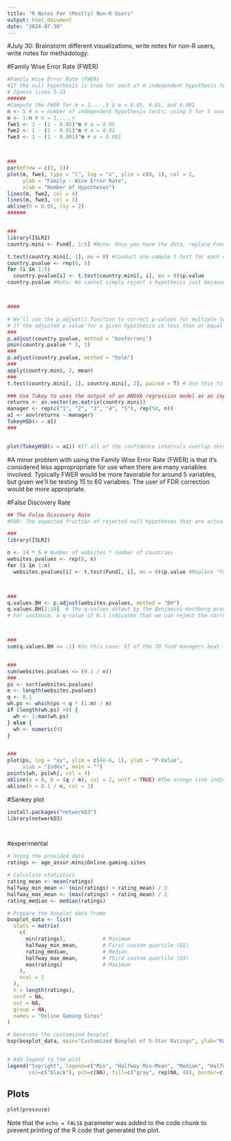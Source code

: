 ---
title: "R Notes For (Mostly) Non-R Users"
output: html_document
date: "2024-07-30"
---

#July 30: Brainstorm different visualizations, write notes for non-R users, write notes for methadology.

#Family Wise Error Rate (FWER)
```{r FWER}

#Family Wise Error Rate (FWER)
#If the null hypothesis is true for each of m independent hypothesis tests, then the FWER = 1 - (1 - α) ^ m
# Ignore lines 5-23
######
#Compute the FWER for m = 1,...,5 & α = 0.05, 0.01, and 0.001
n <- 5 # n = number of independent hypothesis tests; using 5 for 5 countries
m <- 1:n # m = 1,...,n
fwe1 <- 1 - (1 - 0.05)^m # α = 0.05
fwe2 <- 1 - (1 - 0.01)^m # α = 0.01
fwe3 <- 1 - (1 - 0.001)^m # α = 0.001



###
par(mfrow = c(1, 1))
plot(m, fwe1, type = "l", log = "x", ylim = c(0, 1), col = 2,
     ylab = "Family - Wise Error Rate",
     xlab = "Number of Hypotheses")
lines(m, fwe2, col = 4)
lines(m, fwe3, col = 3)
abline(h = 0.05, lty = 2)
######


###
library(ISLR2)
country.mini <- Fund[, 1:5] #Note: Once you have the data, replace Fund with country data. I'm only using the Fund dataset as a placeholder

t.test(country.mini[, 1], mu = 0) #Conduct one-sample t-test for each of the five countries in the countries dataset.
country.pvalue <- rep(0, 5)
for (i in 1:5)
  country.pvalue[i] <- t.test(country.mini[, i], mu = 0)$p.value
country.pvalue #Note: We cannot simply reject a hypothesis just because p-values may be low for one country and high for another since this would fail to account for the multiple testing we have performed.



####

```
```{r ANOVA}

# We'll use the p.adjust() function to correct p-values for multiple testing.
# If the adjusted p-value for a given hypothesis is less than or equal to α, then that hypothesis can be rejected while maintaining a FWER of no more than α.
###
p.adjust(country.pvalue, method = "bonferroni")
pmin(country.pvalue * 5, 1)
###
p.adjust(country.pvalue, method = "holm")
###
apply(country.mini, 2, mean)
###
t.test(country.mini[, 1], country.mini[, 2], paired = T) # Use this to compare between country 1 and country 2. If p < 0.05, this suggests a statistically significant difference.

### Use Tukey to uses the output of an ANOVA regression model as an input, which is essentially a linear regression in which all of the predictors are qualitative
returns <- as.vector(as.matrix(country.mini))
manager <- rep(c("1", "2", "3", "4", "5"), rep(50, n))
a1 <- aov(returns ~ manager)
TukeyHSD(x = a1) 
###


plot(TukeyHSD(x = a1)) #If all of the confidence intervals overlap zero in this plot, none of the differences among the groups are statistically significant!


```
#A minor problem with using the Family Wise Error Rate (FWER) is that it's considered less appropropriate for use when there are many variables involved. Typically FWER would be more favorable for around 5 variables, but given we'll be testing 15 to 60 variables. The user of FDR correction would be more appropriate.



#False Discovery Rate
```{r FDR correction}

## The False Discovery Rate
#FDR: The expected fraction of rejected null hypotheses that are actually false positives

###
library(ISLR2)

n <- 14 * 5 # Number of websites * number of countries
websites.pvalues <- rep(0, n)
for (i in 1:n)
  websites.pvalues[i] <- t.test(Fund[, i], mu = 0)$p.value #Replace "Fund" with websites from multiple countries once dataset is received



###
q.values.BH <- p.adjust(websites.pvalues, method = "BH")
q.values.BH[1:10]  # The q-values output by the Benjamini-Hochberg procedure can be interpreted as the smallest FDR threshold at which we would reject a particular null hypothesis.
# For instance, a q-value of 0.1 indicates that we can reject the corresponding null hypothesis at an FDR of 10% or greater, but that we cannot reject the null hypothesis at an FDR below 10%



###
sum(q.values.BH <= .1) #In this case: 67 of the 70 fund managers beat the market at a FDR of 10%. 10% of the 67 are likely to be false discoveries. Later we can adapt this to compare means between websites.


###
sum(websites.pvalues <= (0.1 / n))
###
ps <- sort(websites.pvalues)
m <- length(websites.pvalues)
q <- 0.1
wh.ps <- which(ps < q * (1:m) / m)
if (length(wh.ps) >0) {
  wh <- 1:max(wh.ps)
} else {
  wh <- numeric(0)
}


###
plot(ps, log = "xy", ylim = c(4e-6, 1), ylab = "P-Value",
     xlab = "Index", main = "")
points(wh, ps[wh], col = 4)
abline(a = 0, b = (q / m), col = 2, untf = TRUE) #The orange line indicate the p-value thresholds corresponding to FDR control.
abline(h = 0.1 / n, col = 3)


```


#Sankey plot
```{r Sankey}

install.packages("networkD3")
library(networkD3)




```


#experimental
```{r SOme}
# Using the provided data
ratings <- age_assur.mini$Online.gaming.sites  

# Calculate statistics
rating_mean <- mean(ratings)
halfway_min_mean <- (min(ratings) + rating_mean) / 2
halfway_max_mean <- (max(ratings) + rating_mean) / 2
rating_median <- median(ratings)

# Prepare the boxplot data frame
boxplot_data <- list(
  stats = matrix(
    c(
      min(ratings),            # Minimum
      halfway_min_mean,        # First custom quartile (Q1) 
      rating_median,           # Median
      halfway_max_mean,        # Third custom quartile (Q3)
      max(ratings)             # Maximum
    ), 
    ncol = 1
  ),
  n = length(ratings),
  conf = NA,
  out = NA,
  group = NA,
  names = "Online Gaming Sites"
)

# Generate the customized boxplot
bxp(boxplot_data, main="Customized Boxplot of 5-Star Ratings", ylab="Ratings", ylim=c(0, 6))


# Add legend to the plot
legend("topright", legend=c("Min", "Halfway Min-Mean", "Median", "Halfway Mean-Max", "Max"),
       col=c("black"), pch=c(NA), fill=c("gray", rep(NA, 4)), border=c("black"))

```

## Plots
```{r pressure, echo=FALSE}
plot(pressure)
```

Note that the `echo = FALSE` parameter was added to the code chunk to prevent printing of the R code that generated the plot.
